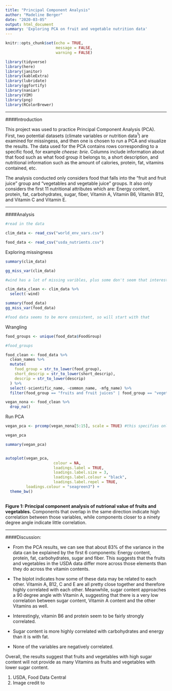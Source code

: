 ```yaml
---
title: "Principal Component Analysis"
author: "Madeline Berger"
date: "2020-03-05"
output: html_document
summary: 'Exploring PCA on fruit and vegetable nutrition data'
---
```


```r
knitr::opts_chunk$set(echo = TRUE,
                      message = FALSE,
                      warning = FALSE)

library(tidyverse)
library(here)
library(janitor)
library(kableExtra)
library(lubridate)
library(ggfortify)
library(naniar)
library(VIM)
library(png)
library(RColorBrewer)
```


***

####Introduction


This project was used to practice Principal Component Analysis (PCA). First, two potential datasets (climate variables or nutrition data^1^) are examined for missingess, and then one is chosen to run a PCA and visualize the results. The data used for the PCA contains rows corresponding to a specific food, for example *cheese: brie*. Columns include information about that food such as what food group it belongs to, a short description, and nutritional information such as the amount of calories, protein, fat, vitamins contained, etc.

The analysis conducted only considers food that falls into the "fruit and fruit juice" group and "vegetables and vegetable juice" groups. It also only considers the first 11 nutritional attributes which are: Energy content, protein, fat, carbohydrates, sugar, fiber, Vitamin A, Vitamin B6, Vitamin B12, and Vitamin C and Vitamin E. 

***

####Analysis


```r

#read in the data

clim_data <- read_csv("world_env_vars.csv")

food_data <- read_csv("usda_nutrients.csv")
```


Exploring missingness

```r

summary(clim_data)

gg_miss_var(clim_data)

#wind has a lot of missing varibles, plus some don't seem that interesting

clim_data_clean <- clim_data %>% 
  select(-wind)

summary(food_data)
gg_miss_var(food_data)

#food data seems to be more consistent, so will start with that

```


Wrangling

```r

food_groups <- unique(food_data$FoodGroup)

#food_groups

food_clean <- food_data %>% 
  clean_names %>% 
  mutate(
    food_group = str_to_lower(food_group),
    short_descrip = str_to_lower(short_descrip),
    descrip = str_to_lower(descrip)
  ) %>% 
  select(-scientific_name, -common_name, -mfg_name) %>% 
  filter(food_group == "fruits and fruit juices" | food_group == "vegetables and vegetable products") 

vegan_nona <- food_clean %>% 
  drop_na()


```


Run PCA

```r

vegan_pca <- prcomp(vegan_nona[5:15], scale = TRUE) #this specifies only columns 5:15 should be included

vegan_pca
```

```r

summary(vegan_pca)


autoplot(vegan_pca,
                     colour = NA,
                     loadings.label = TRUE,
                     loadings.label.size = 3,
                     loadings.label.colour = "black",
                     loadings.label.repel = TRUE,
         loadings.colour = "seagreen3") +
  theme_bw()
  

```
  
  **Figure 1: Principal component analysis of nutrional value of fruits and vegetables.** Components that overlap in the same direction indicate high correlation between those variables, while components closer to a ninety degree angle indicate little correlation.  

***

####Discussion: 

- From the PCA results, we can see that about 83% of the variance in the data can be explained by the first 6 components: Energy content, protein, fat, carbohydrates, sugar and fiber. This suggests that the fruits and vegetables in the USDA data differ more across those elements than they do across the vitamin contents. 

- The biplot indicates how some of these data may be related to each other. Vitamin A, B12, C and E are all pretty close together and therefore highly correlated with each other. Meanwhile, sugar content approaches a 90 degree angle with Vitamin A, suggesting that there is a very low correlation between sugar content, Vitamin A content and the other Vitamins as well. 

- Interestingly, vitamin B6 and protein seem to be fairly strongly correlated. 

- Sugar content is more highly correlated with carbohydrates and energy than it is with fat.

- None of the variables are negatively correlated.

Overall, the results suggest that fruits and vegetables with high sugar content will not provide as many Vitamins as fruits and vegetables with lower sugar content. 

  
    
    
1. USDA, Food Data Central 
2. Image credit to 